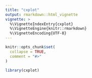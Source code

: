 ```yaml
---
title: "cxplot"
output: rmarkdown::html_vignette
vignette: >
  %\VignetteIndexEntry{cxplot}
  %\VignetteEngine{knitr::rmarkdown}
  %\VignetteEncoding{UTF-8}
---
```


```r
knitr::opts_chunk$set(
  collapse = TRUE,
  comment = "#>"
)
```

```r
library(cxplot)
```
